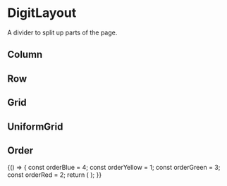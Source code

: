 
<Meta
    title="Others/DigitLayout"
    component={DigitLayout}
/>

# DigitLayout

A divider to split up parts of the page.

## Column

<Preview>
    <Story name="Column">
        <DigitLayout.Column>
            <DummyItem text="1" color="blue" />
            <DummyItem text="2" color="yellow" />
            <DummyItem text="3" color="green" />
            <DummyItem text="4" color="red" />
        </DigitLayout.Column>
    </Story>
</Preview>

## Row

<Preview>
    <Story name="Row">
        <DigitLayout.Row>
            <DummyItem text="1" color="blue" />
            <DummyItem text="2" color="yellow" />
            <DummyItem text="3" color="green" />
            <DummyItem text="4" color="red" />
        </DigitLayout.Row>
    </Story>
</Preview>

## Grid

<Preview>
    <Story name="Grid">
        <DigitLayout.Grid columns={`repeat(${3}, 1fr)`}>
            <DummyItem text="1" color="blue" />
            <DummyItem text="2" color="yellow" />
            <DummyItem text="3" color="green" />
            <DummyItem text="4" color="red" />
            <DummyItem text="5" color="blue" />
            <DummyItem text="6" color="yellow" />
            <DummyItem text="7" color="green" />
            <DummyItem text="8" color="red" />
        </DigitLayout.Grid>
    </Story>
</Preview>

## UniformGrid

<Preview>
    <Story name="UniformGrid">
        <DigitLayout.UniformGrid margin="30px" minItemWidth="150px">
            <DummyItem text="1" color="blue" />
            <DummyItem text="2" color="yellow" />
            <DummyItem text="3" color="green" />
            <DummyItem text="4" color="red" />
            <DummyItem text="5" color="blue" />
            <DummyItem text="6" color="yellow" />
            <DummyItem text="7" color="green" />
            <DummyItem text="8" color="red" />
        </DigitLayout.UniformGrid>
    </Story>
</Preview>

## Order

<Preview>
    <Story name="Order">
        {() => {
            const orderBlue = 4;
            const orderYellow = 1;
            const orderGreen = 3;
            const orderRed = 2;
            return (
                <DigitLayout.Row center fillElement padding="8px">
                    <DigitLayout.Order order={orderBlue}>
                        <DummyItem text="1" color="blue" />
                    </DigitLayout.Order>
                    <DigitLayout.Order order={orderYellow}>
                        <DummyItem text="2" color="yellow" />
                    </DigitLayout.Order>
                    <DigitLayout.Order order={orderGreen}>
                        <DummyItem text="3" color="green" />
                    </DigitLayout.Order>
                    <DigitLayout.Order order={orderRed}>
                        <DummyItem text="4" color="red" />
                    </DigitLayout.Order>
                </DigitLayout.Row>
            );
        }}
    </Story>
</Preview>

<Props of={DigitLayout} />
